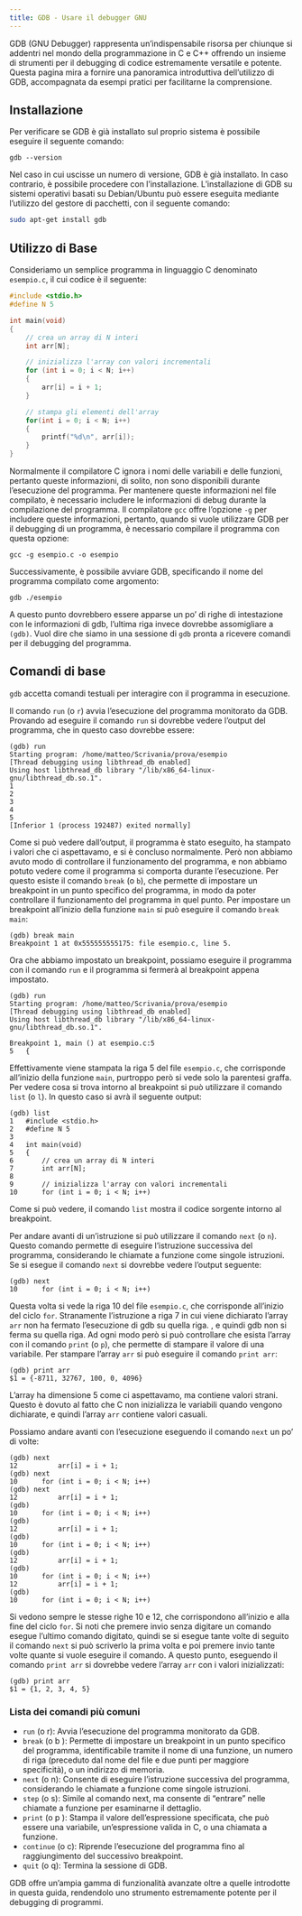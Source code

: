 ```yaml
---
title: GDB - Usare il debugger GNU
---
```



GDB (GNU Debugger) rappresenta un’indispensabile risorsa per chiunque si addentri nel mondo della programmazione in C e C++ offrendo un insieme di strumenti per il debugging di codice estremamente versatile e potente. Questa pagina mira a fornire una panoramica introduttiva dell’utilizzo di GDB, accompagnata da esempi pratici per facilitarne la comprensione.

## Installazione

Per verificare se GDB è già installato sul proprio sistema è possibile eseguire il seguente comando:

```
gdb --version
```

Nel caso in cui uscisse un numero di versione, GDB è già installato. In caso contrario, è possibile procedere con l’installazione. L’installazione di GDB su sistemi operativi basati su Debian/Ubuntu può essere eseguita mediante l’utilizzo del gestore di pacchetti, con il seguente comando:

```bash
sudo apt-get install gdb
```

## Utilizzo di Base

Consideriamo un semplice programma in linguaggio C denominato `esempio.c`, il cui codice è il seguente:

```.c
#include <stdio.h>
#define N 5

int main(void)
{
    // crea un array di N interi
    int arr[N];

    // inizializza l'array con valori incrementali
    for (int i = 0; i < N; i++)
    {
        arr[i] = i + 1;
    }

    // stampa gli elementi dell'array
    for(int i = 0; i < N; i++)
    {
        printf("%d\n", arr[i]);
    }
}
```

Normalmente il compilatore C ignora i nomi delle variabili e delle funzioni, pertanto queste informazioni, di solito, non sono disponibili durante l’esecuzione del programma. Per mantenere queste informazioni nel file compilato, è necessario includere le informazioni di debug durante la compilazione del programma. Il compilatore `gcc` offre l’opzione `-g` per includere queste informazioni, pertanto, quando si vuole utilizzare GDB per il debugging di un programma, è necessario compilare il programma con questa opzione:

```
gcc -g esempio.c -o esempio
```

Successivamente, è possibile avviare GDB, specificando il nome del programma compilato come argomento:

```
gdb ./esempio
```

A questo punto dovrebbero essere apparse un po' di righe di intestazione con le informazioni di gdb, l'ultima riga invece dovrebbe assomigliare a `(gdb)`. Vuol dire che siamo in una sessione di `gdb` pronta a ricevere comandi per il debugging del programma.

## Comandi di base

`gdb` accetta comandi testuali per interagire con il programma in esecuzione.

Il comando `run` (o `r`) avvia l’esecuzione del programma monitorato da GDB. Provando ad eseguire il comando `run` si dovrebbe vedere l'output del programma, che in questo caso dovrebbe essere:
```
(gdb) run
Starting program: /home/matteo/Scrivania/prova/esempio
[Thread debugging using libthread_db enabled]
Using host libthread_db library "/lib/x86_64-linux-gnu/libthread_db.so.1".
1
2
3
4
5
[Inferior 1 (process 192487) exited normally]
```

Come si può vedere dall'output, il programma è stato eseguito, ha stampato i valori che ci aspettavamo, e si è concluso normalmente. Però non abbiamo avuto modo di controllare il funzionamento del programma, e non abbiamo potuto vedere come il programma si comporta durante l'esecuzione. Per questo esiste il comando `break` (o `b`), che permette di impostare un breakpoint in un punto specifico del programma, in modo da poter controllare il funzionamento del programma in quel punto. Per impostare un breakpoint all'inizio della funzione `main` si può eseguire il comando `break main`:
```
(gdb) break main
Breakpoint 1 at 0x555555555175: file esempio.c, line 5.
```

Ora che abbiamo impostato un breakpoint, possiamo eseguire il programma con il comando `run` e il programma si fermerà al breakpoint appena impostato.

```
(gdb) run
Starting program: /home/matteo/Scrivania/prova/esempio
[Thread debugging using libthread_db enabled]
Using host libthread_db library "/lib/x86_64-linux-gnu/libthread_db.so.1".

Breakpoint 1, main () at esempio.c:5
5	{
```

Effettivamente viene stampata la riga 5 del file `esempio.c`, che corrisponde all'inizio della funzione `main`, purtroppo però si vede solo la parentesi graffa. Per vedere cosa si trova intorno al breakpoint si può utilizzare il comando `list` (o `l`). In questo caso si avrà il seguente output:

```
(gdb) list
1	#include <stdio.h>
2	#define N 5
3
4	int main(void)
5	{
6	    // crea un array di N interi
7	    int arr[N];
8
9	    // inizializza l'array con valori incrementali
10	    for (int i = 0; i < N; i++)
```

Come si può vedere, il comando `list` mostra il codice sorgente intorno al breakpoint.

Per andare avanti di un'istruzione si può utilizzare il comando `next` (o `n`). Questo comando permette di eseguire l'istruzione successiva del programma, considerando le chiamate a funzione come singole istruzioni. Se si esegue il comando `next` si dovrebbe vedere l'output seguente:

```
(gdb) next
10	    for (int i = 0; i < N; i++)
```

Questa volta si vede la riga 10 del file `esempio.c`, che corrisponde all'inizio del ciclo `for`. Stranamente l'istruzione a riga 7 in cui viene dichiarato l'array `arr` non ha fermato l'esecuzione di gdb su quella riga. , e quindi gdb non si ferma su quella riga. Ad ogni modo però si può controllare che esista l'array con il comando `print` (o `p`), che permette di stampare il valore di una variabile. Per stampare l'array `arr` si può eseguire il comando `print arr`:

```
(gdb) print arr
$1 = {-8711, 32767, 100, 0, 4096}
```

L'array ha dimensione 5 come ci aspettavamo, ma contiene valori strani. Questo è dovuto al fatto che C non inizializza le variabili quando vengono dichiarate, e quindi l'array `arr` contiene valori casuali.

Possiamo andare avanti con l'esecuzione eseguendo il comando `next` un po' di volte:

```
(gdb) next
12	        arr[i] = i + 1;
(gdb) next
10	    for (int i = 0; i < N; i++)
(gdb) next
12	        arr[i] = i + 1;
(gdb)
10	    for (int i = 0; i < N; i++)
(gdb)
12	        arr[i] = i + 1;
(gdb)
10	    for (int i = 0; i < N; i++)
(gdb)
12	        arr[i] = i + 1;
(gdb)
10	    for (int i = 0; i < N; i++)
12	        arr[i] = i + 1;
(gdb)
10	    for (int i = 0; i < N; i++)
```

Si vedono sempre le stesse righe 10 e 12, che corrispondono all'inizio e alla fine del ciclo `for`. Si noti che premere invio senza digitare un comando esegue l'ultimo comando digitato, quindi se si esegue tante volte di seguito il comando `next` si può scriverlo la prima volta e poi premere invio tante volte quante si vuole eseguire il comando. A questo punto, eseguendo il comando `print arr` si dovrebbe vedere l'array `arr` con i valori inizializzati:

```
(gdb) print arr
$1 = {1, 2, 3, 4, 5}
```


### Lista dei comandi più comuni

- `run` (o r): Avvia l’esecuzione del programma monitorato da GDB.
- `break` <location> (o b <location>): Permette di impostare un breakpoint in un punto specifico del programma, identificabile tramite il nome di una funzione, un numero di riga (preceduto dal nome del file e due punti per maggiore specificità), o un indirizzo di memoria.
- `next` (o n): Consente di eseguire l’istruzione successiva del programma, considerando le chiamate a funzione come singole istruzioni.
- `step` (o s): Simile al comando next, ma consente di “entrare” nelle chiamate a funzione per esaminarne il dettaglio.
- `print` <expression> (o p <expression>): Stampa il valore dell’espressione specificata, che può essere una variabile, un’espressione valida in C, o una chiamata a funzione.
- `continue` (o c): Riprende l’esecuzione del programma fino al raggiungimento del successivo breakpoint.
- `quit` (o q): Termina la sessione di GDB.

GDB offre un’ampia gamma di funzionalità avanzate oltre a quelle introdotte in questa guida, rendendolo uno strumento estremamente potente per il debugging di programmi.
